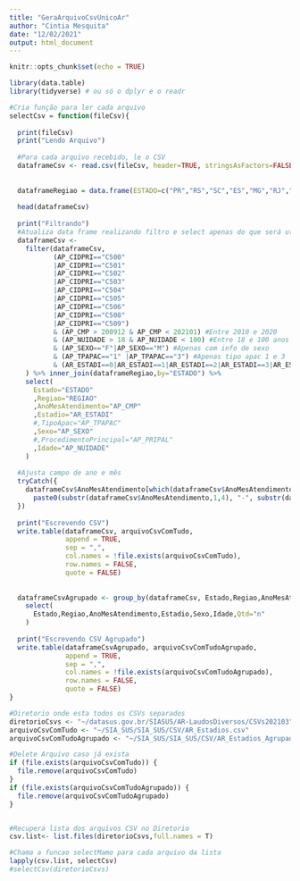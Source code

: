 ```yaml
---
title: "GeraArquivoCsvUnicoAr"
author: "Cintia Mesquita"
date: "12/02/2021"
output: html_document
---
```


```r
knitr::opts_chunk$set(echo = TRUE)
```

```r
library(data.table)
library(tidyverse) # ou só o dplyr e o readr
```

```r
#Cria função para ler cada arquivo
selectCsv = function(fileCsv){
  
  print(fileCsv)
  print("Lendo Arquivo")
  
  #Para cada arquivo recebido, le o CSV
  dataframeCsv <- read.csv(fileCsv, header=TRUE, stringsAsFactors=FALSE, fileEncoding="latin1")
  
  
  dataframeRegiao = data.frame(ESTADO=c("PR","RS","SC","ES","MG","RJ","SP","DF","GO","MS","MT","AL","BA","CE","MA","PB","PE","PI","RN","SE","AC","AM","AP","PA","RO","RR","TO"),REGIAO=c("Sul","Sul","Sul","Sudeste","Sudeste","Sudeste","Sudeste","Centro-oeste","Centro-oeste","Centro-oeste","Centro-oeste","Nordeste","Nordeste","Nordeste","Nordeste","Nordeste","Nordeste","Nordeste","Nordeste","Nordeste","Norte","Norte","Norte","Norte","Norte","Norte","Norte"))
  
  head(dataframeCsv)
  
  print("Filtrando")
  #Atualiza data frame realizando filtro e select apenas do que será utilizado
  dataframeCsv <-
    filter(dataframeCsv,
           (AP_CIDPRI=="C500"
           |AP_CIDPRI=="C501"
           |AP_CIDPRI=="C502"
           |AP_CIDPRI=="C503"
           |AP_CIDPRI=="C504"
           |AP_CIDPRI=="C505"
           |AP_CIDPRI=="C506"
           |AP_CIDPRI=="C508"
           |AP_CIDPRI=="C509")
           & (AP_CMP > 200912 & AP_CMP < 202101) #Entre 2010 e 2020
           & (AP_NUIDADE > 18 & AP_NUIDADE < 100) #Entre 18 e 100 anos
           & (AP_SEXO=="F"|AP_SEXO=="M") #Apenas com info de sexo
           & (AP_TPAPAC=="1" |AP_TPAPAC=="3") #Apenas tipo apac 1 e 3
           & (AR_ESTADI==0|AR_ESTADI==1|AR_ESTADI==2|AR_ESTADI==3|AR_ESTADI==4) #Apenas Estadio preenchido com 0,1,2,3 e 4
    ) %>% inner_join(dataframeRegiao,by="ESTADO") %>%
    select(
      Estado="ESTADO"
      ,Regiao="REGIAO"
      ,AnoMesAtendimento="AP_CMP"
      ,Estadio="AR_ESTADI"
      #,TipoApac="AP_TPAPAC"
      ,Sexo="AP_SEXO"
      #,ProcedimentoPrincipal="AP_PRIPAL"
      ,Idade="AP_NUIDADE"
    )
  
  #Ajusta campo de ano e mês
  tryCatch({
    dataframeCsv$AnoMesAtendimento[which(dataframeCsv$AnoMesAtendimento>0)] <-
      paste0(substr(dataframeCsv$AnoMesAtendimento,1,4), "-", substr(dataframeCsv$AnoMesAtendimento,5,6), "-01")
  })
  
  print("Escrevendo CSV")
  write.table(dataframeCsv, arquivoCsvComTudo,
              append = TRUE,
              sep = ",",
              col.names = !file.exists(arquivoCsvComTudo),
              row.names = FALSE,
              quote = FALSE)
  
  
  dataframeCsvAgrupado <- group_by(dataframeCsv, Estado,Regiao,AnoMesAtendimento,Estadio,Sexo,Idade) %>% count() %>%
    select(
      Estado,Regiao,AnoMesAtendimento,Estadio,Sexo,Idade,Qtd="n"
    )
  
  print("Escrevendo CSV Agrupado")
  write.table(dataframeCsvAgrupado, arquivoCsvComTudoAgrupado,
              append = TRUE,
              sep = ",",
              col.names = !file.exists(arquivoCsvComTudoAgrupado),
              row.names = FALSE,
              quote = FALSE)
}

#Diretorio onde esta todos os CSVs separados
diretorioCsvs <- "~/datasus.gov.br/SIASUS/AR-LaudosDiversos/CSVs202103"
arquivoCsvComTudo <- "~/SIA_SUS/SIA_SUS/CSV/AR_Estadios.csv"
arquivoCsvComTudoAgrupado <- "~/SIA_SUS/SIA_SUS/CSV/AR_Estadios_Agrupado.csv"

#Delete Arquivo caso já exista
if (file.exists(arquivoCsvComTudo)) {
  file.remove(arquivoCsvComTudo)
}
if (file.exists(arquivoCsvComTudoAgrupado)) {
  file.remove(arquivoCsvComTudoAgrupado)
}


#Recupera lista dos arquivos CSV no Diretorio
csv.list<- list.files(diretorioCsvs,full.names = T)

#Chama a funcao selectMamo para cada arquivo da lista
lapply(csv.list, selectCsv)
#selectCsv(diretorioCsvs)
```

